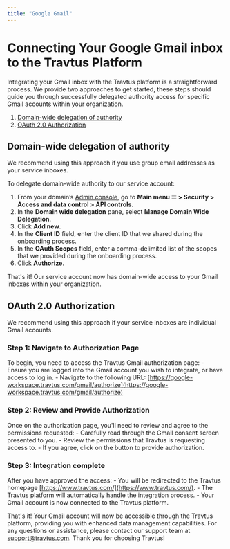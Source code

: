 ```yaml
---
title: "Google Gmail"
---
```


# Connecting Your Google Gmail inbox to the Travtus Platform

Integrating your Gmail inbox with the Travtus platform is a straightforward process. We provide two approaches to
get started, these steps should guide you through successfully delegated authority access for specific Gmail accounts
within your organization.

1. [Domain-wide delegation of authority](#domain-wide-delegation-of-authority)
2. [OAuth 2.0 Authorization](#oauth-2-0-authorization)

## Domain-wide delegation of authority

We recommend using this approach if you use group email addresses as your service inboxes.

To delegate domain-wide authority to our service account:

1. From your domain’s [Admin console](http://admin.google.com/), go to **Main menu ☰ > Security > Access and data control > API controls.**
2. In the **Domain wide delegation** pane, select **Manage Domain Wide Delegation**.
3. Click **Add new**.
4. In the **Client ID** field, enter the client ID that we shared during the onboarding process.
5. In the **OAuth Scopes** field, enter a comma-delimited list of the scopes that we provided during the onboarding process.
6. Click **Authorize**.

That's it! Our service account now has domain-wide access to your Gmail inboxes within your organization.

## OAuth 2.0 Authorization

We recommend using this approach if your service inboxes are individual Gmail accounts.

### Step 1: Navigate to Authorization Page

To begin, you need to access the Travtus Gmail authorization page:
    - Ensure you are logged into the Gmail account you wish to integrate, or have access to log in.
    - Navigate to the following URL: [https://google-workspace.travtus.com/gmail/authorize](https://google-workspace.travtus.com/gmail/authorize)

### Step 2: Review and Provide Authorization

Once on the authorization page, you'll need to review and agree to the permissions requested:
    - Carefully read through the Gmail consent screen presented to you.
    - Review the permissions that Travtus is requesting access to.
    - If you agree, click on the button to provide authorization.

### Step 3: Integration complete

After you have approved the access:
    - You will be redirected to the Travtus homepage [https://www.travtus.com/](https://www.travtus.com/).
    - The Travtus platform will automatically handle the integration process.
    - Your Gmail account is now connected to the Travtus platform.

That's it! Your Gmail account will now be accessible through the Travtus platform, providing you with enhanced data management capabilities. For any questions or assistance, please contact our support team at [support@travtus.com](mailto:support@travtus.com).
Thank you for choosing Travtus!